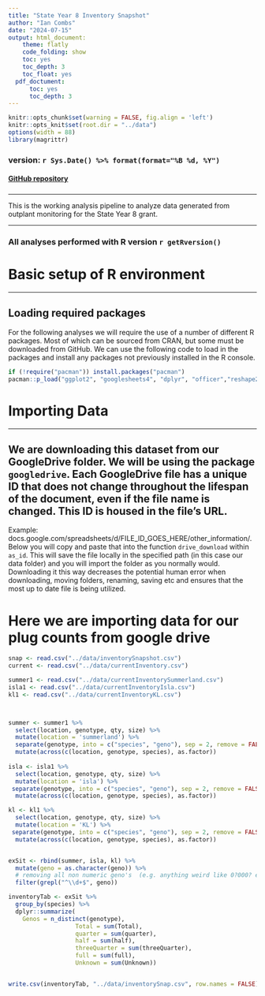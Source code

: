 ```yaml
---
title: "State Year 8 Inventory Snapshot"
author: "Ian Combs"
date: "2024-07-15"
output: html_document:
    theme: flatly
    code_folding: show
    toc: yes
    toc_depth: 3
    toc_float: yes
  pdf_doctument:
      toc: yes
      toc_depth: 3
---
```

```r
knitr::opts_chunk$set(warning = FALSE, fig.align = 'left')
knitr::opts_knit$set(root.dir = "../data")
options(width = 88)
library(magrittr)
```





### version: `r Sys.Date() %>% format(format="%B %d, %Y")`

<!-- this is where the DOI would go  [![DOI](https://zenodo.org/badge/DOI/10.5281/zenodo.3675991.svg)](https://doi.org/10.5281/zenodo.3675991)
-->


#### [GitHub repository](https://github.com/icombs2017/nfwfEdrMonitoring){target="_blank"}
###

***
This is the working analysis pipeline to analyze data generated from outplant monitoring for the State Year 8 grant.

***

### All analyses performed with R version `r getRversion()`


# Basic setup of R environment
***
## Loading required packages
For the following analyses we will require the use of a number of different R packages. Most of which can be sourced from CRAN, but some must be downloaded from GitHub. We can use the following code to load in the packages and install any packages not previously installed in the R console. 


```r
if (!require("pacman")) install.packages("pacman")
pacman::p_load("ggplot2", "googlesheets4", "dplyr", "officer","reshape2", "stringr", "flextable", "gridExtra", "ggpubr", "Rmisc", "rcompanion", "RColorBrewer", "googledrive", "gdata", "readxl", "DescTools","patchwork", "FSA", "rstatix", "tidyverse", "lme4", 'PMCRMplus', "EnvStats", "emmeans", "MuMIn", "sjstats", "lmerTest", "gargle", "FSA", "vegan", "gtools", "lubridate", "data.table", "forcats")

```


# Importing Data
***
## We are downloading this dataset from our GoogleDrive folder. We will be using the package `googledrive`. Each GoogleDrive file has a unique ID that does not change throughout the lifespan of the document, even if the file name is changed. This ID is housed in the file's URL. 
Example: docs.google.com/spreadsheets/d/FILE_ID_GOES_HERE/other_information/. Below you will copy and paste that into the function `drive_download` within `as_id`. This will save the file locally in the specified path (in this case our data folder) and you will import the folder as you normally would. Downloading it this way decreases the potential human error when downloading, moving folders, renaming, saving etc and ensures that the most up to date file is being utilized. 

# Here we are importing data for our plug counts from google drive

```r

snap <- read.csv("../data/inventorySnapshot.csv")
current <- read.csv("../data/currentInventory.csv")

summer1 <- read.csv("../data/currentInventorySummerland.csv")
isla1 <- read.csv("../data/currentInventoryIsla.csv")
kl1 <- read.csv("../data/currentInventoryKL.csv")




```


```r

summer <- summer1 %>% 
  select(location, genotype, qty, size) %>% 
  mutate(location = 'summerland') %>%
  separate(genotype, into = c("species", "geno"), sep = 2, remove = FALSE) %>% 
  mutate(across(c(location, genotype, species), as.factor))
  
isla <- isla1 %>% 
  select(location, genotype, qty, size) %>% 
  mutate(location = 'isla') %>%
 separate(genotype, into = c("species", "geno"), sep = 2, remove = FALSE) %>% 
  mutate(across(c(location, genotype, species), as.factor))

kl <- kl1 %>% 
  select(location, genotype, qty, size) %>% 
  mutate(location = 'KL') %>%
 separate(genotype, into = c("species", "geno"), sep = 2, remove = FALSE) %>% 
  mutate(across(c(location, genotype, species), as.factor))


exSit <- rbind(summer, isla, kl) %>%
  mutate(geno = as.character(geno)) %>% 
  # removing all non numeric geno's  (e.g. anything weird like 0?000? etc)
  filter(grepl("^\\d+$", geno))

inventoryTab <- exSit %>% 
  group_by(species) %>%
  dplyr::summarize(
    Genos = n_distinct(genotype),
                   Total = sum(Total),
                   quarter = sum(quarter),
                   half = sum(half),
                   threeQuarter = sum(threeQuarter),
                   full = sum(full),
                   Unknown = sum(Unknown))


write.csv(inventoryTab, "../data/inventorySnap.csv", row.names = FALSE)


```
```r





```

